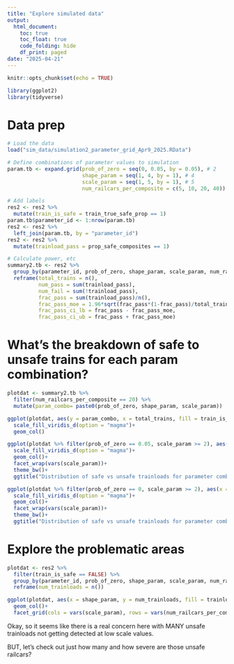 ```yaml
---
title: "Explore simulated data"
output: 
  html_document:
    toc: true
    toc_float: true
    code_folding: hide
    df_print: paged
date: "2025-04-21"
---
```


```r
knitr::opts_chunk$set(echo = TRUE)
```

```r
library(ggplot2)
library(tidyverse)
```


# Data prep

```r
# Load the data
load("sim_data/simulation2_parameter_grid_Apr9_2025.RData")

# Define combinations of parameter values to simulation
param.tb <- expand.grid(prob_of_zero = seq(0, 0.05, by = 0.05), # 2 
                        shape_param = seq(1, 4, by = 1), # 4
                        scale_param = seq(1, 5, by = 1), # 5
                        num_railcars_per_composite = c(5, 10, 20, 40))

# Add labels
res2 <- res2 %>% 
  mutate(train_is_safe = train_true_safe_prop == 1)
param.tb$parameter_id <- 1:nrow(param.tb)
res2 <- res2 %>% 
  left_join(param.tb, by = "parameter_id")
res2 <- res2 %>%
  mutate(trainload_pass = prop_safe_composites == 1)

# Calculate power, etc
summary2.tb <- res2 %>% 
  group_by(parameter_id, prob_of_zero, shape_param, scale_param, num_railcars_per_composite, train_is_safe) %>% 
  reframe(total_trains = n(), 
          num_pass = sum(trainload_pass),
          num_fail = sum(!trainload_pass),
          frac_pass = sum(trainload_pass)/n(),
          frac_pass_moe = 1.96*sqrt(frac_pass*(1-frac_pass)/total_trains),
          frac_pass_ci_lb = frac_pass - frac_pass_moe,
          frac_pass_ci_ub = frac_pass + frac_pass_moe)
```

# What's the breakdown of safe to unsafe trains for each param combination?

```r
plotdat <- summary2.tb %>% 
  filter(num_railcars_per_composite == 20) %>% 
  mutate(param_combo= paste0(prob_of_zero, shape_param, scale_param))

ggplot(plotdat, aes(y = param_combo, x = total_trains, fill = train_is_safe))+
  scale_fill_viridis_d(option = "magma")+
  geom_col()

ggplot(plotdat %>% filter(prob_of_zero == 0.05, scale_param >= 2), aes(x = shape_param, y = total_trains, fill = train_is_safe))+
  scale_fill_viridis_d(option = "magma")+
  geom_col()+
  facet_wrap(vars(scale_param))+
  theme_bw()+
  ggtitle("Distribution of safe vs unsafe trainloads for parameter combinations\nprob of zero = 5%")

ggplot(plotdat %>% filter(prob_of_zero == 0, scale_param >= 2), aes(x = shape_param, y = total_trains, fill = train_is_safe))+
  scale_fill_viridis_d(option = "magma")+
  geom_col()+
  facet_wrap(vars(scale_param))+
  theme_bw()+
  ggtitle("Distribution of safe vs unsafe trainloads for parameter combinations\nprob of zero = 0%")
```

# Explore the problematic areas

```r
plotdat <- res2 %>% 
  filter(train_is_safe == FALSE) %>% 
  group_by(parameter_id, prob_of_zero, shape_param, scale_param, num_railcars_per_composite, trainload_pass) %>% 
  reframe(num_trainloads = n())

ggplot(plotdat, aes(x = shape_param, y = num_trainloads, fill = trainload_pass))+
  geom_col()+
  facet_grid(cols = vars(scale_param), rows = vars(num_railcars_per_composite))

```

Okay, so it seems like there is a real concern here with MANY unsafe trainloads not getting detected at low scale values.

BUT, let's check out just how many and how severe are those unsafe railcars?